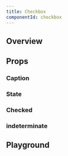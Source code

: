 ```yaml
---
title: Checkbox
componentId: checkbox
---
```



## Overview

<Overview component="checkbox" />

## Props

<PropertyOverview component="checkbox" />

### Caption

<PropertyPreview component="checkbox" property="caption?" />

### State

<PropertyPreview component="checkbox" property="state" />

### Checked

<PropertyPreview component="checkbox" property="checked?" />

### indeterminate

<PropertyPreview component="checkbox" property="indeterminate?" />

## Playground

<Examples component="checkbox" />
